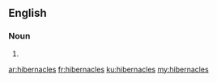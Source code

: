 ==English==

===Noun===
{{head|en|plural}}

# {{plural of|hibernacle|lang=en}}

[[ar:hibernacles]]
[[fr:hibernacles]]
[[ku:hibernacles]]
[[my:hibernacles]]
